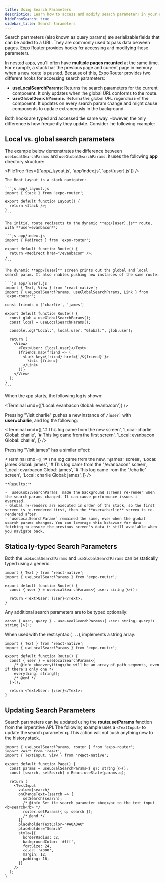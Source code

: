 ```yaml
---
title: Using Search Parameters
description: Learn how to access and modify search parameters in your app.
hideFromSearch: true
sidebar_title: Search Parameters
---
```



Search parameters (also known as query params) are serializable fields that can be added to a URL. They are commonly used to pass data between pages. Expo Router provides hooks for accessing and modifying these parameters.

In nested apps, you'll often have **multiple pages mounted** at the same time. For example, a stack has the previous page and current page in memory when a new route is pushed. Because of this, Expo Router provides two different hooks for accessing search parameters:

- **useLocalSearchParams**: Returns the search parameters for the current component. It only updates when the global URL conforms to the route.
- **useGlobalSearchParams**: Returns the global URL regardless of the component. It updates on every search param change and might cause components to update extraneously in the background.

Both hooks are typed and accessed the same way. However, the only difference is how frequently they update. Consider the following example:

## Local vs. global search parameters

The example below demonstrates the difference between `useLocalSearchParams` and `useGlobalSearchParams`. It uses the following **app** directory structure:

<FileTree files={['app/_layout.js', 'app/index.js', 'app/[user].js']} />

<Step label="1">

    The Root Layout is a stack navigator:

    ```js app/_layout.js
    import { Stack } from 'expo-router';

    export default function Layout() {
      return <Stack />;
    }
    ```

</Step>

<Step label="2">

    The initial route redirects to the dynamic **app/[user].js** route, with **user=evanbacon**:

    ```js app/index.js
    import { Redirect } from 'expo-router';

    export default function Route() {
      return <Redirect href="/evanbacon" />;
    }
    ```

</Step>

<Step label="3">

    The dynamic **app/[user]** screen prints out the global and local search param. It also enables pushing new instances of the same route:

    ```js app/[user].js
    import { Text, View } from 'react-native';
    import { useLocalSearchParams, useGlobalSearchParams, Link } from 'expo-router';

    const friends = ['charlie', 'james']

    export default function Route() {
      const glob = useGlobalSearchParams();
      const local = useLocalSearchParams();

      console.log("Local:", local.user, "Global:", glob.user);

      return (
        <View>
          <Text>User: {local.user}</Text>
          {friends.map(friend => (
            <Link key={friend} href={`/${friend}`}>
              Visit {friend}
            </Link>
          ))}
        </View>
      );
    }
    ```

</Step>

<Step label="4">

When the app starts, the following log is shown:

<Terminal cmd={['Local: evanbacon Global: evanbacon']} />

Pressing "Visit charlie" pushes a new instance of `/[user]` with **user=charlie**, and log the following:

<Terminal
  cmd={[
    '# This log came from the new screen',
    'Local: charlie Global: charlie',
    '# This log came from the first screen',
    'Local: evanbacon Global: charlie',
  ]}
/>

Pressing "Visit james" has a similar effect:

<Terminal
  cmd={[
    '# This log came from the new, "/james" screen',
    'Local: james Global: james',
    '# This log came from the "/evanbacon" screen',
    'Local: evanbacon Global: james',
    '# This log came from the "/charlie" screen',
    'Local: charlie Global: james',
  ]}
/>

    **Results:**

    - `useGlobalSearchParams` made the background screens re-render when the search params changed. It can cause performance issues if overused.
    - Global re-renders are executed in order of the stack, so the first screen is re-rendered first, then the **user=charlie** screen is re-rendered after.
    - `useLocalSearchParams` remained the same, even when the global search params changed. You can leverage this behavior for data fetching to ensure the previous screen's data is still available when you navigate back.

</Step>

## Statically-typed Search Parameters

Both the `useLocalSearchParams` and `useGlobalSearchParams` can be statically typed using a generic:

```tsx app/search.tsx
import { Text } from 'react-native';
import { useLocalSearchParams } from 'expo-router';

export default function Route() {
  const { user } = useLocalSearchParams<{ user: string }>();

  return <Text>User: {user}</Text>;
}
```

Any additional search parameters are to be typed optionally:

```tsx
const { user, query } = useLocalSearchParams<{ user: string; query?: string }>();
```

When used with the rest syntax (`...`), implements a string array:

```tsx app/[...everything].tsx
import { Text } from 'react-native';
import { useLocalSearchParams } from 'expo-router';

export default function Route() {
  const { user } = useLocalSearchParams<{
    /* @info <b>everything</b> will be an array of path segments, even if there's only one */
    everything: string[];
    /* @end */
  }>();

  return <Text>User: {user}</Text>;
}
```

## Updating Search Parameters

Search parameters can be updated using the **router.setParams** function from the imperative API. The following example uses a `<TextInput>` to update the search parameter **q**. This action will not push anything new to the history stack.

```tsx app/search.tsx
import { useLocalSearchParams, router } from 'expo-router';
import React from 'react';
import { TextInput, View } from 'react-native';

export default function Page() {
  const params = useLocalSearchParams<{ q?: string }>();
  const [search, setSearch] = React.useState(params.q);

  return (
    <TextInput
      value={search}
      onChangeText={search => {
        setSearch(search);
        /* @info Set the search parameter <b>q</b> to the text input <b>search</b> */
        router.setParams({ q: search });
        /* @end */
      }}
      placeholderTextColor="#A0A0A0"
      placeholder="Search"
      style={{
        borderRadius: 12,
        backgroundColor: '#fff',
        fontSize: 24,
        color: '#000',
        margin: 12,
        padding: 16,
      }}
    />
  );
}
```

